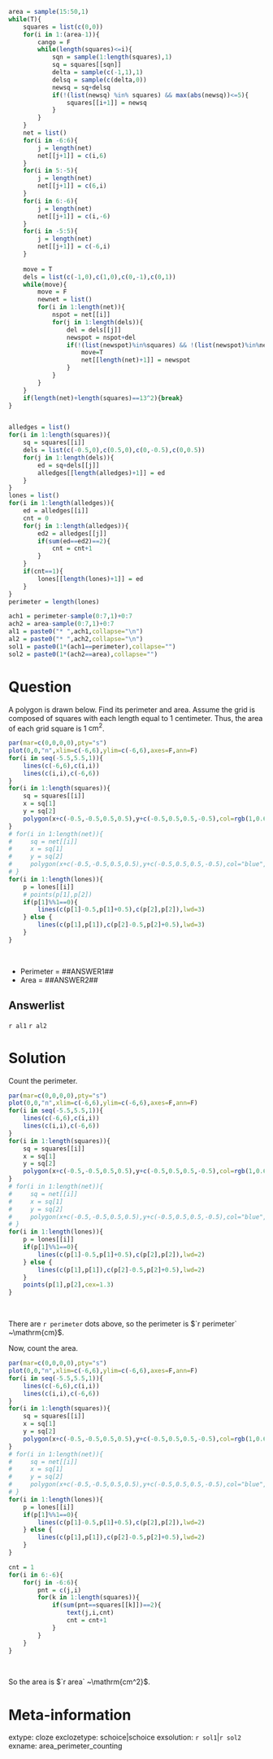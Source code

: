 ```r
area = sample(15:50,1)
while(T){
    squares = list(c(0,0))
    for(i in 1:(area-1)){
        cango = F
        while(length(squares)<=i){
            sqn = sample(1:length(squares),1)
            sq = squares[[sqn]]
            delta = sample(c(-1,1),1)
            delsq = sample(c(delta,0))
            newsq = sq+delsq
            if(!(list(newsq) %in% squares) && max(abs(newsq))<=5){
                squares[[i+1]] = newsq
            }
        }
    }
    net = list()
    for(i in -6:6){
        j = length(net)
        net[[j+1]] = c(i,6)
    }
    for(i in 5:-5){
        j = length(net)
        net[[j+1]] = c(6,i)
    }
    for(i in 6:-6){
        j = length(net)
        net[[j+1]] = c(i,-6)
    }
    for(i in -5:5){
        j = length(net)
        net[[j+1]] = c(-6,i)
    }
    
    move = T
    dels = list(c(-1,0),c(1,0),c(0,-1),c(0,1))
    while(move){
        move = F
        newnet = list()
        for(i in 1:length(net)){
            nspot = net[[i]]
            for(j in 1:length(dels)){
                del = dels[[j]]
                newspot = nspot+del
                if(!(list(newspot)%in%squares) && !(list(newspot)%in%net) && max(abs(newspot))<=6){
                    move=T
                    net[[length(net)+1]] = newspot
                }
            }
        }
    }
    if(length(net)+length(squares)==13^2){break}
}


alledges = list()
for(i in 1:length(squares)){
    sq = squares[[i]]
    dels = list(c(-0.5,0),c(0.5,0),c(0,-0.5),c(0,0.5))
    for(j in 1:length(dels)){
        ed = sq+dels[[j]]
        alledges[[length(alledges)+1]] = ed
    }
}
lones = list()
for(i in 1:length(alledges)){
    ed = alledges[[i]]
    cnt = 0
    for(j in 1:length(alledges)){
        ed2 = alledges[[j]]
        if(sum(ed==ed2)==2){
            cnt = cnt+1
        }
    }
    if(cnt==1){
        lones[[length(lones)+1]] = ed
    }
}
perimeter = length(lones)

ach1 = perimeter-sample(0:7,1)+0:7
ach2 = area-sample(0:7,1)+0:7
al1 = paste0("* ",ach1,collapse="\n")
al2 = paste0("* ",ach2,collapse="\n")
sol1 = paste0(1*(ach1==perimeter),collapse="")
sol2 = paste0(1*(ach2==area),collapse="")
```



Question
========

A polygon is drawn below. Find its perimeter and area. Assume the grid is composed of squares with each length equal to 1 centimeter. Thus, the area of each grid square is 1 $\mathrm{cm^2}$.

```r
par(mar=c(0,0,0,0),pty="s")
plot(0,0,"n",xlim=c(-6,6),ylim=c(-6,6),axes=F,ann=F)
for(i in seq(-5.5,5.5,1)){
    lines(c(-6,6),c(i,i))
    lines(c(i,i),c(-6,6))
}
for(i in 1:length(squares)){
    sq = squares[[i]]
    x = sq[1]
    y = sq[2]
    polygon(x+c(-0.5,-0.5,0.5,0.5),y+c(-0.5,0.5,0.5,-0.5),col=rgb(1,0.6,0.6),border="black")
}
# for(i in 1:length(net)){
#     sq = net[[i]]
#     x = sq[1]
#     y = sq[2]
#     polygon(x+c(-0.5,-0.5,0.5,0.5),y+c(-0.5,0.5,0.5,-0.5),col="blue",border="black")
# }
for(i in 1:length(lones)){
    p = lones[[i]]
    # points(p[1],p[2])
    if(p[1]%%1==0){
        lines(c(p[1]-0.5,p[1]+0.5),c(p[2],p[2]),lwd=3)
    } else {
        lines(c(p[1],p[1]),c(p[2]-0.5,p[2]+0.5),lwd=3)
    }
}
```
\

* Perimeter = ##ANSWER1##
* Area = ##ANSWER2##


Answerlist
--------

`r al1`
`r al2`


Solution
========

Count the perimeter.

```r
par(mar=c(0,0,0,0),pty="s")
plot(0,0,"n",xlim=c(-6,6),ylim=c(-6,6),axes=F,ann=F)
for(i in seq(-5.5,5.5,1)){
    lines(c(-6,6),c(i,i))
    lines(c(i,i),c(-6,6))
}
for(i in 1:length(squares)){
    sq = squares[[i]]
    x = sq[1]
    y = sq[2]
    polygon(x+c(-0.5,-0.5,0.5,0.5),y+c(-0.5,0.5,0.5,-0.5),col=rgb(1,0.6,0.6),border="black")
}
# for(i in 1:length(net)){
#     sq = net[[i]]
#     x = sq[1]
#     y = sq[2]
#     polygon(x+c(-0.5,-0.5,0.5,0.5),y+c(-0.5,0.5,0.5,-0.5),col="blue",border="black")
# }
for(i in 1:length(lones)){
    p = lones[[i]]
    if(p[1]%%1==0){
        lines(c(p[1]-0.5,p[1]+0.5),c(p[2],p[2]),lwd=2)
    } else {
        lines(c(p[1],p[1]),c(p[2]-0.5,p[2]+0.5),lwd=2)
    }
    points(p[1],p[2],cex=1.3)
}

```
\

There are `r perimeter` dots above, so the perimeter is $`r perimeter` ~\mathrm{cm}$.

Now, count the area.

```r
par(mar=c(0,0,0,0),pty="s")
plot(0,0,"n",xlim=c(-6,6),ylim=c(-6,6),axes=F,ann=F)
for(i in seq(-5.5,5.5,1)){
    lines(c(-6,6),c(i,i))
    lines(c(i,i),c(-6,6))
}
for(i in 1:length(squares)){
    sq = squares[[i]]
    x = sq[1]
    y = sq[2]
    polygon(x+c(-0.5,-0.5,0.5,0.5),y+c(-0.5,0.5,0.5,-0.5),col=rgb(1,0.6,0.6),border="black")
}
# for(i in 1:length(net)){
#     sq = net[[i]]
#     x = sq[1]
#     y = sq[2]
#     polygon(x+c(-0.5,-0.5,0.5,0.5),y+c(-0.5,0.5,0.5,-0.5),col="blue",border="black")
# }
for(i in 1:length(lones)){
    p = lones[[i]]
    if(p[1]%%1==0){
        lines(c(p[1]-0.5,p[1]+0.5),c(p[2],p[2]),lwd=2)
    } else {
        lines(c(p[1],p[1]),c(p[2]-0.5,p[2]+0.5),lwd=2)
    }
}

cnt = 1
for(i in 6:-6){
    for(j in -6:6){
        pnt = c(j,i)
        for(k in 1:length(squares)){
            if(sum(pnt==squares[[k]])==2){
                text(j,i,cnt)
                cnt = cnt+1
            }
        }
    }
}

```
\

So the area is $`r area` ~\mathrm{cm^2}$.





Meta-information
============
extype: cloze
exclozetype: schoice|schoice
exsolution: `r sol1`|`r sol2`
exname: area_perimeter_counting